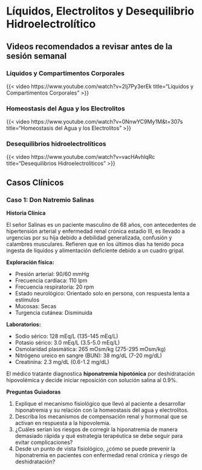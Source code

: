# Líquidos, Electrolitos y Desequilibrio Hidroelectrolítico

## Videos recomendados a revisar antes de la sesión semanal

### Líquidos y Compartimentos Corporales

{{< video https://www.youtube.com/watch?v=2Ij7Py3erEk
    title="Líquidos y Compartimentos Corporales" 
>}}

### Homeostasis del Agua y los Electrolitos

{{< video https://www.youtube.com/watch?v=0NnwYC9My1M&t=307s
    title="Homeostasis del Agua y los Electrolitos" 
>}}

### Desequilibrios hidroelectrolíticos

{{< video https://www.youtube.com/watch?v=vacHAvhlqRc
    title="Desequilibrios Hidroelectrolíticos" 
>}}

## Casos Clínicos

### Caso 1: Don Natremio Salinas

**Historia Clínica**

El señor Salinas es un paciente masculino de 68 años, con antecedentes de hipertensión arterial y enfermedad renal crónica estadio III, es llevado a urgencias por su hija debido a debilidad generalizada, confusión y calambres musculares. Refieren que en los últimos días ha tenido poca ingesta de líquidos y alimentación deficiente debido a un cuadro gripal.

**Exploración física:**

  - Presión arterial: 90/60 mmHg
  - Frecuencia cardíaca: 110 lpm
  - Frecuencia respiratoria: 20 rpm
  - Estado neurológico: Orientado solo en persona, con respuesta lenta a estímulos
  - Mucosas: Secas
  - Turgencia cutánea: Disminuida

**Laboratorios:**

  - Sodio sérico: 128 mEq/L (135-145 mEq/L)
  - Potasio sérico: 3.0 mEq/L (3.5-5.0 mEq/L)
  - Osmolaridad plasmática: 265 mOsm/kg (275-295 mOsm/kg)
  - Nitrógeno ureico en sangre (BUN): 38 mg/dL (7-20 mg/dL)
  - Creatinina: 2.3 mg/dL (0.6-1.2 mg/dL)

El médico tratante diagnostica **hiponatremia hipotónica** por deshidratación hipovolémica y decide iniciar reposición con solución salina al 0.9%.

**Preguntas Guiadoras**

  1. Explique el mecanismo fisiológico que llevó al paciente a desarrollar hiponatremia y su relación con la homeostasis del agua y electrolitos.
  1. Describa los mecanismos de compensación renal y hormonal que se activan en respuesta a la hipovolemia.
  1. ¿Cuáles serían los riesgos de corregir la hiponatremia de manera demasiado rápida y qué estrategia terapéutica se debe seguir para evitar complicaciones?
  1. Desde un punto de vista fisiológico, ¿cómo se puede prevenir la hiponatremia en pacientes con enfermedad renal crónica y riesgo de deshidratación?
